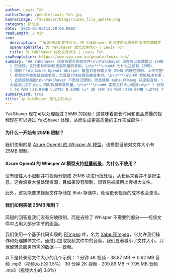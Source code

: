 ```yaml
---
author: Lewis Toh
authorImage: /people/Lewis-Toh.jpg
bannerImage: /YakShaver/Blogs/video_file_update.png
category: 新动态
date: '2025-02-06T13:00:00.000Z'
readLength: 2 min
seo:
  description: 了解如何优化文件大小，使 YakShaver 能创建更高质量的工作项或邮件
  openGraphTitle: 为 YakShaver 优化文件大小 | Lewis Toh
  title: 为 YakShaver 优化文件大小 | Lewis Toh
sswPeopleLink: https://www.ssw.com.au/people/lewis-toh/
summary: "## YakShaver 现支持更大视频文件\n\nYakShaver 现在可以处理超过 25MB\
  \ 的视频，支持更长时间和更高质量的录制。\n\n***\n\n## 为什么之前有 25MB\
  \ 限制？\n\nAzure OpenAI Whisper 模型对音频输入有 25MB 的硬性限制。上传完整\
  \ 视频文件效率低且成本高，尤其是分块处理且被滥用时。\n\n***\n\n## 智能解决方案：\
  \ 去除视频画面\n\nYakShaver 不是绕过限制，而是使用 Xabe.FFmpeg 只提取音频，\
  大幅减小文件大小，同时保持转录质量。\n\n***\n\n## 实际文件大小缩减\n\n* 1 分钟\
  \ 4K 视频：38.87MB \u279C 0.62MB \n* 30 分钟 2K 视频：209.89MB \u279C 7.95MB\n"
summaryCard: true
title: 为 YakShaver 优化文件大小
---
```

YakShaver 现在可以处理超过 25MB 的视频！这意味着更长时间和更高质量的视频现在可以通过 YakShaver 处理，从而生成更高质量的工作项或邮件！

#### 为什么一开始有 25MB 限制？

我们使用的是 [Azure OpenAI 的 Whisper AI 模型](https://learn.microsoft.com/en-us/azure/ai-services/speech-service/whisper-overview)，该模型目前对文件大小有 25MB 限制。

#### Azure OpenAI 的 Whisper AI 模型支持[批量转录](https://learn.microsoft.com/en-us/azure/ai-services/speech-service/batch-transcription)，为什么不使用？

没有硬性大小限制并将视频分割成 25MB 块进行批处理，从长远来看并不是好主意。这会浪费大量处理资源，且如果没有限制，很容易被滥用上传极大文件。

此外，该功能要求视频文件存储在 Blob 存储中，处理更长视频的成本也会更高。

#### 我们如何突破 25MB 限制？

简短的回答是我们没有突破限制，而是去除了 Whisper 不需要的部分——视频文件中占用大部分字节的画面。

我们使用一个基于代码实现的 [FFmpeg](https://ffmpeg.org/) 库，名为 [Xabe.FFmpeg](https://ffmpeg.xabe.net/index.html)，它允许我们操作和处理媒体文件。通过只提取视频文件中的音频，我们显著减小了文件大小，只保留转录服务所需的数据——音频。

以下是转录前文件大小的几个示例：
1 分钟 4K 视频 - 38.87 MB -> 0.62 MB 音频 .mp3（视频大小的 1.5%）
30 分钟 2K 视频 - 209.89 MB -> 7.95 MB 音频 .mp3（视频大小的 3.8%）
